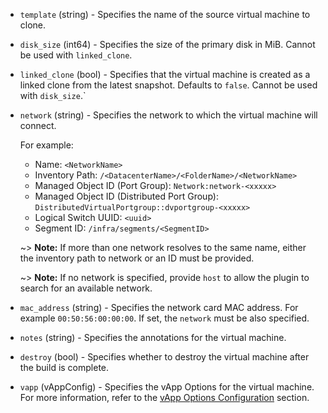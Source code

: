 <!-- Code generated from the comments of the CloneConfig struct in builder/vsphere/clone/step_clone.go; DO NOT EDIT MANUALLY -->

- `template` (string) - Specifies the name of the source virtual machine to clone.

- `disk_size` (int64) - Specifies the size of the primary disk in MiB.
  Cannot be used with `linked_clone`.

- `linked_clone` (bool) - Specifies that the virtual machine is created as a linked clone from the latest snapshot. Defaults to `false`.
  Cannot be used with `disk_size`.`

- `network` (string) - Specifies the network to which the virtual machine will connect.
  
  For example:
  
  - Name: `<NetworkName>`
  - Inventory Path: `/<DatacenterName>/<FolderName>/<NetworkName>`
  - Managed Object ID (Port Group): `Network:network-<xxxxx>`
  - Managed Object ID (Distributed Port Group): `DistributedVirtualPortgroup::dvportgroup-<xxxxx>`
  - Logical Switch UUID: `<uuid>`
  - Segment ID: `/infra/segments/<SegmentID>`
  
  ~> **Note:** If more than one network resolves to the same name, either the inventory path to
  network or an ID must be provided.
  
  ~> **Note:** If no network is specified, provide `host` to allow the plugin to search for an
  available network.

- `mac_address` (string) - Specifies the network card MAC address. For example `00:50:56:00:00:00`.
  If set, the `network` must be also specified.

- `notes` (string) - Specifies the annotations for the virtual machine.

- `destroy` (bool) - Specifies whether to destroy the virtual machine after the build is complete.

- `vapp` (vAppConfig) - Specifies the vApp Options for the virtual machine. For more information, refer to the
  [vApp Options Configuration](/packer/plugins/builders/vmware/vsphere-clone#vapp-options-configuration)
  section.

<!-- End of code generated from the comments of the CloneConfig struct in builder/vsphere/clone/step_clone.go; -->
